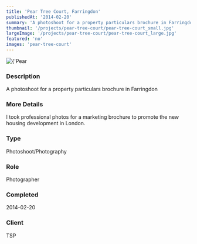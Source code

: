 ```yaml
---
title: 'Pear Tree Court, Farringdon'
publishedAt: '2014-02-20'
summary: 'A photoshoot for a property particulars brochure in Farringdon'
thumbnail: '/projects/pear-tree-court/pear-tree-court_small.jpg'
largeImage: '/projects/pear-tree-court/pear-tree-court_large.jpg'
featured: 'no'
images: 'pear-tree-court'
---
```


<div className="relative w-full h-[400px] sm:h-[600px] md:h-[760px] lg:h-[920px]">
  <Image
    alt={'Pear Tree Court, Farringdon'}
    src={'/projects/pear-tree-court/pear-tree-court.jpg'}
    sizes="(max-width: 640px) 100%, 100%"
    fill={true}
    priority
    style={{
      objectFit: 'contain'
    }}
  />
</div>

### Description

A photoshoot for a property particulars brochure in Farringdon

### More Details

I took professional photos for a marketing brochure to promote the new housing development in London.

### Type

Photoshoot/Photography

### Role

Photographer

### Completed
2014-02-20


### Client
TSP

